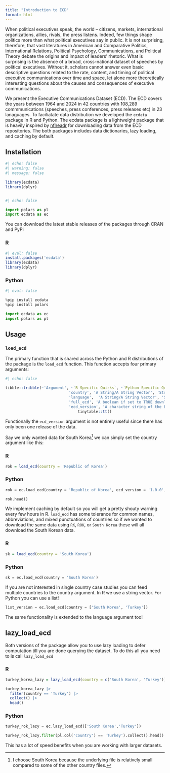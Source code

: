```yaml
---
title: "Introduction to ECD"
format: html
---
```



When political executives speak, the world – citizens, markets, international organizations, allies, rivals, the press 
listens. Indeed, few things shape politics more than what political executives say in public. It is not surprising,
therefore, that vast literatures in American and Comparative Politics, International Relations, Political Psychology,
Communications, and Political Theory debate the origins and impact of leaders’ rhetoric. What is surprising is the
absence of a broad, cross-national dataset of speeches by political executives. Without it, scholars cannot answer
even basic descriptive questions related to the rate, content, and timing of political executive communications over
time and space, let alone more theoretically interesting questions about the causes and consequences of executive communications. 

We present the Executive Communications Dataset (ECD). The ECD covers the years between 1964 and 2024 in 42 countries with 108,289 commmunications (speeches, press conferences,  press releases etc) in 23 lanaguages. To faciliatate data distribution we developed the `ecdata` package in R and Python. The ecdata package is a lightweight package that is heavily inspired by [nflreadr](https://nflreadr.nflverse.com/) for downloading data from the ECD repositories. The both packages includes data dictionaries, lazy loading, and caching by default.

## Installation

```r
#| echo: false
#| warning: false
#| message: false

library(ecdata)
library(dplyr)



```


```python
#| echo: false

import polars as pl
import ecdata as ec

```


You can download the latest stable releases of the packages through CRAN and PyPi 

:::panel-tabset


### R

```r
#| eval: false
install.packages('ecdata')
library(ecdata)
library(dplyr)


```



### Python

```python
#| eval: false

%pip install ecdata
%pip install polars

import ecdata as ec
import polars as pl


```



:::



## Usage 

### `load_ecd`

The primary function that is shared across the Python and R distributions of the package is the `load_ecd` function. This function accepts four primary arguments:


```r
#| echo: false

tibble::tribble(~'Argument', ~`R Specific Quirks`, ~`Python Specific Quirks`, 
                            'country', 'A String/A String Vector', 'String, Dictionary, or List',
                            'language',  'A String/A String Vector', 'String, Dictionary, or List',
                            'full_ecd', 'A boolean if set to TRUE downloads full dataset. Defaults to FALSE', 'A boolean if set to True downloads full dataset. Defaults to False',
                            'ecd_version', 'A character string of the ECD version you want to download. Defaults to latest version', 'A character string of the ECD version you want to download. Defaults to latest version') |>
                                tinytable::tt()


```

Functionally the `ecd_version` argument is not entirely useful since there has only been one release of the data. 


Say we only wanted data for South Korea^[I choose South Korea because the underlying file is relatively small compared to some of the other country files.] we can simply set the country argument like this: 

:::panel-tabset
### R 
```r

rok = load_ecd(country = 'Republic of Korea')

```

###  Python

```python

rok = ec.load_ecd(country = 'Republic of Korea', ecd_version = '1.0.0', cache = False)

rok.head()

```

:::
We implement caching by default so you will get a pretty shouty warning every few hours in R. `load_ecd` has some tolerance for common names, abbreviations, and mixed punctuations of countries so if we wanted to download the same data using `RK`, `ROK`, or `South Korea` these will all download the South Korean data. 

:::panel-tabset

### R 

```r

sk = load_ecd(country = 'South Korea')

```

### Python

```python

sk = ec.load_ecd(country = 'South Korea')

```

:::

If you are not interested in single country case studies you can feed multiple countries to the country argument. In R we use a string vector. For Python you can use a list! 



```python

list_version = ec.load_ecd(country = ['South Korea', 'Turkey'])


```


The same functionality is extended to the language argument too!


## lazy_load_ecd

Both versions of the package allow you to use lazy loading to defer computation till you are done querying the dataset. To do this all you need to is call `lazy_load_ecd` 

:::panel-tabset

### R 

```r

turkey_korea_lazy = lazy_load_ecd(country = c('South Korea', 'Turkey')) 

turkey_korea_lazy |>
  filter(country == 'Turkey') |>
  collect() |>
  head()


```


### Python

```python

turkey_rok_lazy = ec.lazy_load_ecd(['South Korea','Turkey'])

turkey_rok_lazy.filter(pl.col('country') == 'Turkey').collect().head()


```



:::


This has a lot of speed benefits when you are working with larger datasets. 